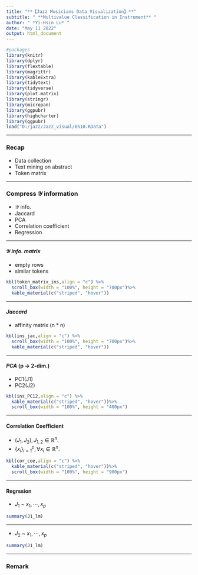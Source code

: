 ```yaml
---
title: "**【Jazz Musicians Data Visualization】**"
subtitle: " **Multivalue Classification in Instrument** "
author: " *Yi-Hsin Lu* "
date: "May 11 2022"
output: html_document
---
```



```r
#packages
library(knitr)
library(dplyr)
library(flextable)
library(magrittr)
library(kableExtra)
library(tidytext)
library(tidyverse)
library(plot.matrix)
library(stringr)
library(micropan)
library(ggpubr)
library(highcharter)
library(ggpubr)
load("D:/jazz/Jazz_visual/0510.RData")
```

****

### Recap

* Data collection
* Text mining on abstract
* Token matrix

****

### Compress $\mathcal{Y}$ information

* $\mathcal{Y}$ info.
* Jaccard
* PCA
* Correlation coefficient
* Regression

****

####   $\mathcal{Y}$  *info. matrix*

* empty rows
* similar tokens

```r
kbl(token_matrix_ins,align = "c") %>%
  scroll_box(width = "100%", height = "700px")%>%
  kable_material(c("striped", "hover"))
```

****

####  *Jaccard*

* affinity matrix (n * n)

```r
kbl(ins_jac,align = "c") %>%
  scroll_box(width = "100%", height = "700px")%>%
  kable_material(c("striped", "hover"))
```

****

####  *PCA* (p -> 2-dim.)
* PC1(J1)
* PC2(J2)

```r
kbl(ins_PC12,align = "c") %>%
  kable_material(c("striped", "hover"))%>%
  scroll_box(width = "100%", height = "400px")
```

****

#### **Correlation Coefficient**

  * $(J_1, J_2) , J_{1,2}\in\mathbb{R}^n.$ 
  * $\{x_i\}_{i=1}^p, \forall x_i\in\mathbb{R}^n.$

```r
kbl(cor_coe,align = "c") %>%
  kable_material(c("striped", "hover"))%>%
  scroll_box(width = "100%", height = "900px")
```

****

#### **Regrssion**

* $J_1$ ~ $x_1,\cdots ,x_p$

```r
summary(J1_lm)
```

****

* $J_2$ ~ $x_1,\cdots ,x_p$

```r
summary(J1_lm)
```

****

### Remark
